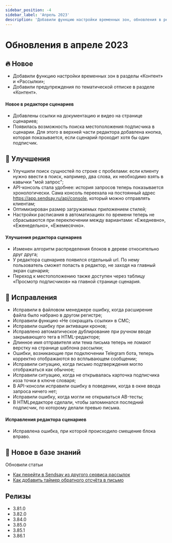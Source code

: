 ```yaml
---
sidebar_position: -4
sidebar_label: 'Апрель 2023'
description: 'Добавили функцию настройки временных зон, обновления в редакторе сценариев, несколько исправлений'
---
```


# Обновления в апреле 2023

## 🔥 Новое

- Добавили функцию настройки временных зон в разделы «Контент» и «Рассылки»;
- Добавили предупреждения по тематической отписке в разделе «Контент».

#### Новое в редакторе сценариев

- Добавлены ссылки на документацию и видео на странице сценариев;
- Появилась возможность поиска местоположения подписчика в сценарии. Для этого в верхней части редактора добавлена кнопка, которая показывается, если сценарий проходит хотя бы один подписчик.

## 🚀 Улучшения

- Улучшили поиск сущностей по строке с пробелами: если клиенту нужно ввести в поиск, например, два слова, их необходимо взять в кавычки "мой запрос";
- API-консоль стала удобнее: история запросов теперь показывается хронологически. Сама консоль переехала на постоянный адрес <https://app.sendsay.ru/api/console>, который можно отправлять клиентам;
- Оптимизирован размер загружаемых приложением стилей;
- Настройки расписания в автоматизациях по времени теперь не сбрасываются при переключении между вариантами: «Ежедневно», «Еженедельно», «Ежемесячно».

#### Улучшения редактора сценариев

- Изменен алгоритм распределения блоков в дереве относительно друг друга;
- У редактора сценариев появился отдельный url. По нему пользователь сможет попасть в редактор, не заходя на главный экран сценария;
- Переход к местоположению также доступен через таблицу «Просмотр подписчиков» на главной странице сценария.

## 🐛 Исправления

- Исправили в файловом менеджере ошибку, когда расширение файла было набрано в другом регистре;
- Исправили функцию «Не сокращать ссылки» в СМС;
- Исправили ошибку при активации кронов;
- Исправлено автоматическое дублирование при ручном вводе закрывающего тега в HTML-редакторе;
- Длинное имя отправителя или тема письма теперь не ломают верстку на странице шаблона рассылки;
- Ошибки, возникающие при подключении Telegram бота, теперь корректно отображаются во всплывающем сообщении;
- Исправили ситуацию, когда письмо подтверждения могло отображаться как обычное;
- Исправили ситуацию, когда не открывалась карточка подписчика изза точки в ключе словаря;
- В API-консоли исправили ошибку в поведении, когда в окне ввода запроса ничего нет;
- Исправили ошибку, когда могли не открываться AB-тесты;
- В HTMLредакторе сделали, чтобы запоминался последний подписчик, по которому делали превью письма.

#### Исправления редактора сценариев

- Исправлена ошибка, при которой происходило смещение блока вправо.

## 📖 Новое в базе знаний

Обновили статьи

- [Как перейти в Sendsay из другого сервиса рассылок](https://docs.sendsay.ru/getting-started/how-to-migrate-to-sendsay)
- [Как добавить таймер обратного отсчёта в письмо](https://docs.sendsay.ru/email-campaigns/create-your-campaign/countdown-timer)

## Релизы

- 3.81.0
- 3.82.0
- 3.84.0
- 3.85.0
- 3.85.1
- 3.86.1
